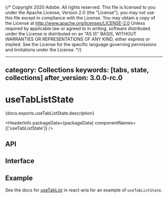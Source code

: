 {/* Copyright 2020 Adobe. All rights reserved.
This file is licensed to you under the Apache License, Version 2.0 (the "License");
you may not use this file except in compliance with the License. You may obtain a copy
of the License at http://www.apache.org/licenses/LICENSE-2.0
Unless required by applicable law or agreed to in writing, software distributed under
the License is distributed on an "AS IS" BASIS, WITHOUT WARRANTIES OR REPRESENTATIONS
OF ANY KIND, either express or implied. See the License for the specific language
governing permissions and limitations under the License. */}



---
category: Collections
keywords: [tabs, state, collections]
after_version: 3.0.0-rc.0
---

# useTabListState

<p>{docs.exports.useTabListState.description}</p>

<HeaderInfo
  packageData={packageData}
  componentNames={['useTabListState']} />

## API

<FunctionAPI function={docs.exports.useTabListState} links={docs.links} />

## Interface

<ClassAPI links={docs.links} class={docs.links[docs.exports.useTabListState.return.base.id]} />

## Example

See the docs for [useTabList](../react-aria/useTabList.html) in react-aria for an example of `useTabListState`.
